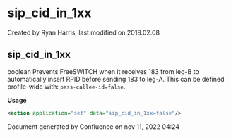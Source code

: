 
# sip_cid_in_1xx 

 Created by  Ryan Harris, last modified on 2018.02.08

## sip_cid_in_1xx

boolean Prevents FreeSWITCH when it receives 183 from leg-B to automatically insert RPID before sending 183 to leg-A. This can be defined profile-wide with: `pass-callee-id=false`.

**Usage**

```xml
<action application="set" data="sip_cid_in_1xx=false"/>
```

Document generated by Confluence on nov 11, 2022 04:24
